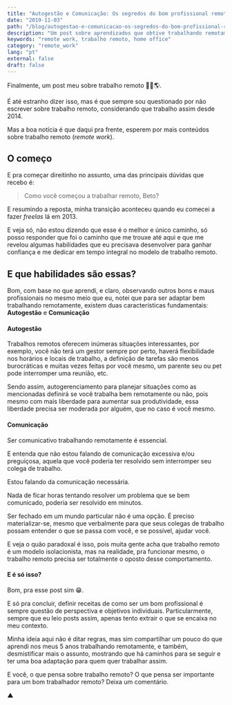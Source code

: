 ```yaml
---
title: "Autogestão e Comunicação: Os segredos do bom profissional remoto"
date: "2019-11-03"
path: "/blog/autogestao-e-comunicacao-os-segredos-do-bom-profissional-remoto/"
description: "Um post sobre aprendizados que obtive trabalhando remotamente e dicas de como se adaptar bem neste modelo de trabalho"
keywords: "remote work, trabalho remoto, home office"
category: "remote_work"
lang: "pt"
external: false
draft: false
---
```


Finalmente, um post meu sobre trabalho remoto 🎉🙌🌎.

É até estranho dizer isso, mas é que sempre sou questionado por não escrever sobre trabalho remoto, considerando que trabalho assim desde 2014.

Mas a boa notícia é que daqui pra frente, esperem por mais conteúdos sobre trabalho remoto (_remote work_).

## O começo

E pra começar direitinho no assunto, uma das principais dúvidas que recebo é:

> Como você começou a trabalhar remoto, Beto?

E resumindo a reposta, minha transição aconteceu quando eu comecei a fazer _freelas_ lá em 2013.

E veja só, não estou dizendo que esse é o melhor e único caminho, só posso responder que foi o caminho que me trouxe até aqui e que me revelou algumas habilidades que eu precisava desenvolver para ganhar confiança e me dedicar em tempo integral no modelo de trabalho remoto.

## E que habilidades são essas?

Bom, com base no que aprendi, e claro, observando outros bons e maus profissionais no mesmo meio que eu, notei que para ser adaptar bem trabalhando remotamente, existem duas características fundamentais: **Autogestão** e **Comunicação**

#### Autogestão

Trabalhos remotos oferecem inúmeras situações interessantes, por exemplo, você não terá um gestor sempre por perto, haverá flexibilidade nos horários e locais de trabalho, a definição de tarefas são menos burocráticas e muitas vezes feitas por você mesmo, um parente seu ou pet pode interromper uma reunião, etc.

Sendo assim, autogerenciamento para planejar situações como as mencionadas definirá se você trabalha bem remotamente ou não, pois mesmo com mais liberdade para aumentar sua produtividade, essa liberdade precisa ser moderada por alguém, que no caso é você mesmo.

#### Comunicação

Ser comunicativo trabalhando remotamente é essencial.

E entenda que não estou falando de comunicação excessiva e/ou preguiçosa, aquela que você poderia ter resolvido sem interromper seu colega de trabalho.

Estou falando da comunicação necessária.

Nada de ficar horas tentando resolver um problema que se bem comunicado, poderia ser resolvido em minutos.

Ser fechado em um mundo particular não é uma opção. É preciso materializar-se, mesmo que verbalmente para que seus colegas de trabalho possam entender o que se passa com você, e se possível, ajudar você.

E veja o quão paradoxal é isso, pois muita gente acha que trabalho remoto é um modelo isolacionista, mas na realidade, pra funcionar mesmo, o trabalho remoto precisa ser totalmente o oposto desse comportamento.

#### E é só isso?

Bom, pra esse post sim 😁.

E só pra concluir, definir receitas de como ser um bom profissional é sempre questão de perspectiva e objetivos individuais. Particularmente, sempre que eu leio posts assim, apenas tento extrair o que se encaixa no meu contexto.

Minha ideia aqui não é ditar regras, mas sim compartilhar um pouco do que aprendi nos meus 5 anos trabalhando remotamente, e também, desmistificar mais o assunto, mostrando que há caminhos para se seguir e ter uma boa adaptação para quem quer trabalhar assim.

E você, o que pensa sobre trabalho remoto? O que pensa ser importante para um bom trabalhador remoto? Deixa um comentário.

▲
